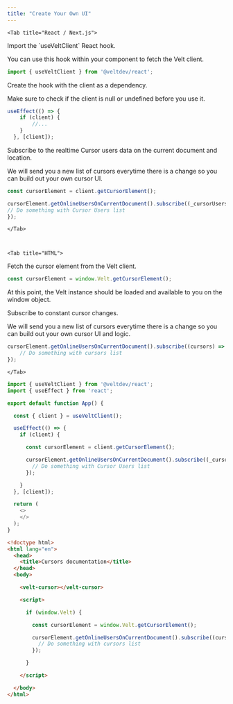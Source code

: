 ```yaml
---
title: "Create Your Own UI"
---
```




<Tabs>

    <Tab title="React / Next.js">

<Steps>

<Step title="Get the Velt client">
Import the `useVeltClient` React hook.

You can use this hook within your component to fetch the Velt client.

```js
import { useVeltClient } from '@veltdev/react';
```
</Step>

<Step title="Create a useEffect hook">
Create the hook with the client as a dependency.

Make sure to check if the client is null or undefined before you use it.

```js
useEffect(() => {
    if (client) {
        //...
    }
  }, [client]);
```
</Step>

<Step title="Subscribe to live cursors">
Subscribe to the realtime Cursor users data on the current document and location.

We will send you a new list of cursors everytime there is a change so you can build out your own cursor UI.

```js
const cursorElement = client.getCursorElement();

cursorElement.getOnlineUsersOnCurrentDocument().subscribe((_cursorUsers) => {
// Do something with Cursor Users list
});
```
</Step>


</Steps>







    </Tab>

 

    <Tab title="HTML">

<Steps>

<Step title="Get an instance of the cursor element">
Fetch the cursor element from the Velt client.

```js
const cursorElement = window.Velt.getCursorElement();
```

At this point, the Velt instance should be loaded and available to you on the window object.
</Step>

<Step title="Subscribe to live cursors">
Subscribe to constant cursor changes.

We will send you a new list of cursors everytime there is a change so you can build out your own cursor UI and logic.

```js
cursorElement.getOnlineUsersOnCurrentDocument().subscribe((cursors) => {
    // Do something with cursors list
});
```
</Step>



</Steps>








    </Tab>
</Tabs>


<RequestExample>

```js React / Next.js
import { useVeltClient } from '@veltdev/react';
import { useEffect } from 'react';

export default function App() {

  const { client } = useVeltClient();

  useEffect(() => {
    if (client) {

      const cursorElement = client.getCursorElement();

      cursorElement.getOnlineUsersOnCurrentDocument().subscribe((_cursorUsers) => {
        // Do something with Cursor Users list
      });

    }
  }, [client]);

  return (
    <>
    </>
  );
}
```

```html HTML
<!doctype html>
<html lang="en">
  <head>
    <title>Cursors documentation</title>
  </head>
  <body>

    <velt-cursor></velt-cursor>

    <script>

      if (window.Velt) {

        const cursorElement = window.Velt.getCursorElement();

        cursorElement.getOnlineUsersOnCurrentDocument().subscribe((cursors) => {
          // Do something with cursors list
        });

      }

    </script>

  </body>
</html>
```

</RequestExample>